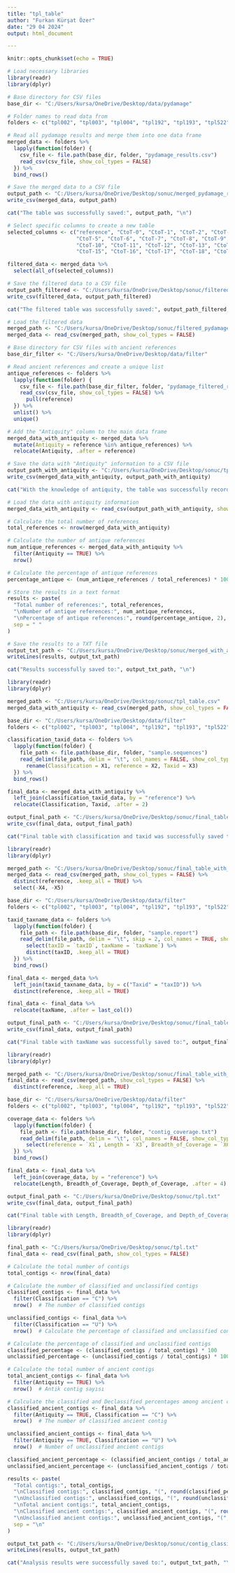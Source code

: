 ```yaml
---
title: "tpl_table"
author: "Furkan Kürşat Özer"
date: "29 04 2024"
output: html_document

---
```


```r
knitr::opts_chunk$set(echo = TRUE)
```

```r
# Load necessary libraries
library(readr)
library(dplyr)

# Base directory for CSV files
base_dir <- "C:/Users/kursa/OneDrive/Desktop/data/pydamage"

# Folder names to read data from
folders <- c("tpl002", "tpl003", "tpl004", "tpl192", "tpl193", "tpl522", "tpl523", "tpl524", "tpl525")

# Read all pydamage results and merge them into one data frame
merged_data <- folders %>%
  lapply(function(folder) {
    csv_file <- file.path(base_dir, folder, "pydamage_results.csv")
    read_csv(csv_file, show_col_types = FALSE)
  }) %>%
  bind_rows()

# Save the merged data to a CSV file
output_path <- "C:/Users/kursa/OneDrive/Desktop/sonuc/merged_pydamage_results.csv"
write_csv(merged_data, output_path)

cat("The table was successfully saved:", output_path, "\n")

# Select specific columns to create a new table
selected_columns <- c("reference", "CtoT-0", "CtoT-1", "CtoT-2", "CtoT-3", "CtoT-4", 
                      "CtoT-5", "CtoT-6", "CtoT-7", "CtoT-8", "CtoT-9", 
                      "CtoT-10", "CtoT-11", "CtoT-12", "CtoT-13", "CtoT-14", 
                      "CtoT-15", "CtoT-16", "CtoT-17", "CtoT-18", "CtoT-19")

filtered_data <- merged_data %>%
  select(all_of(selected_columns))

# Save the filtered data to a CSV file
output_path_filtered <- "C:/Users/kursa/OneDrive/Desktop/sonuc/filtered_pydamage_results.csv"
write_csv(filtered_data, output_path_filtered)

cat("The filtered table was successfully saved:", output_path_filtered, "\n")

# Load the filtered data
merged_path <- "C:/Users/kursa/OneDrive/Desktop/sonuc/filtered_pydamage_results.csv"
merged_data <- read_csv(merged_path, show_col_types = FALSE)

# Base directory for CSV files with ancient references
base_dir_filter <- "C:/Users/kursa/OneDrive/Desktop/data/filter"

# Read ancient references and create a unique list
antique_references <- folders %>%
  lapply(function(folder) {
    csv_file <- file.path(base_dir_filter, folder, "pydamage_filtered_results.csv")
    read_csv(csv_file, show_col_types = FALSE) %>%
      pull(reference)
  }) %>%
  unlist() %>%
  unique()

# Add the "Antiquity" column to the main data frame
merged_data_with_antiquity <- merged_data %>%
  mutate(Antiquity = reference %in% antique_references) %>%
  relocate(Antiquity, .after = reference)

# Save the data with "Antiquity" information to a CSV file
output_path_with_antiquity <- "C:/Users/kursa/OneDrive/Desktop/sonuc/tpl_table.csv"
write_csv(merged_data_with_antiquity, output_path_with_antiquity)

cat("With the knowledge of antiquity, the table was successfully recorded:", output_path_with_antiquity, "\n")

# Load the data with antiquity information
merged_data_with_antiquity <- read_csv(output_path_with_antiquity, show_col_types = FALSE)

# Calculate the total number of references
total_references <- nrow(merged_data_with_antiquity)

# Calculate the number of antique references
num_antique_references <- merged_data_with_antiquity %>%
  filter(Antiquity == TRUE) %>%
  nrow()

# Calculate the percentage of antique references
percentage_antique <- (num_antique_references / total_references) * 100

# Store the results in a text format
results <- paste(
  "Total number of references:", total_references,
  "\nNumber of antique references:", num_antique_references,
  "\nPercentage of antique references:", round(percentage_antique, 2), "%",
  sep = " "
)

# Save the results to a TXT file
output_txt_path <- "C:/Users/kursa/OneDrive/Desktop/sonuc/merged_with_antiquity.csv"
writeLines(results, output_txt_path)

cat("Results successfully saved to:", output_txt_path, "\n")
```
```r
library(readr)
library(dplyr)

merged_path <- "C:/Users/kursa/OneDrive/Desktop/sonuc/tpl_table.csv"
merged_data_with_antiquity <- read_csv(merged_path, show_col_types = FALSE)

base_dir <- "C:/Users/kursa/OneDrive/Desktop/data/filter"
folders <- c("tpl002", "tpl003", "tpl004", "tpl192", "tpl193", "tpl522", "tpl523", "tpl524", "tpl525")

classification_taxid_data <- folders %>%
  lapply(function(folder) {
    file_path <- file.path(base_dir, folder, "sample.sequences")
    read_delim(file_path, delim = "\t", col_names = FALSE, show_col_types = FALSE) %>%
      rename(Classification = X1, reference = X2, Taxid = X3)
  }) %>%
  bind_rows()

final_data <- merged_data_with_antiquity %>%
  left_join(classification_taxid_data, by = "reference") %>%
  relocate(Classification, Taxid, .after = 2)

output_final_path <- "C:/Users/kursa/OneDrive/Desktop/sonuc/final_table_with_classification_and_taxid.csv"
write_csv(final_data, output_final_path)

cat("Final table with classification and taxid was successfully saved to:", output_final_path, "\n")

```
```r
library(readr)
library(dplyr)

merged_path <- "C:/Users/kursa/OneDrive/Desktop/sonuc/final_table_with_classification_and_taxid.csv"
merged_data <- read_csv(merged_path, show_col_types = FALSE) %>%
  distinct(reference, .keep_all = TRUE) %>%
  select(-X4, -X5)

base_dir <- "C:/Users/kursa/OneDrive/Desktop/data/filter"
folders <- c("tpl002", "tpl003", "tpl004", "tpl192", "tpl193", "tpl522", "tpl523", "tpl524", "tpl525")

taxid_taxname_data <- folders %>%
  lapply(function(folder) {
    file_path <- file.path(base_dir, folder, "sample.report")
    read_delim(file_path, delim = "\t", skip = 2, col_names = TRUE, show_col_types = FALSE) %>%
      select(taxID = `taxID`, taxName = `taxName`) %>%
      distinct(taxID, .keep_all = TRUE)
  }) %>%
  bind_rows()

final_data <- merged_data %>%
  left_join(taxid_taxname_data, by = c("Taxid" = "taxID")) %>%
  distinct(reference, .keep_all = TRUE)

final_data <- final_data %>%
  relocate(taxName, .after = last_col())

output_final_path <- "C:/Users/kursa/OneDrive/Desktop/sonuc/final_table_with_taxname.csv"
write_csv(final_data, output_final_path)

cat("Final table with taxName was successfully saved to:", output_final_path, "\n")

```
```r
library(readr)
library(dplyr)

merged_path <- "C:/Users/kursa/OneDrive/Desktop/sonuc/final_table_with_taxname.csv"
final_data <- read_csv(merged_path, show_col_types = FALSE) %>%
  distinct(reference, .keep_all = TRUE)  

base_dir <- "C:/Users/kursa/OneDrive/Desktop/data/filter"
folders <- c("tpl002", "tpl003", "tpl004", "tpl192", "tpl193", "tpl522", "tpl523", "tpl524", "tpl525")

coverage_data <- folders %>%
  lapply(function(folder) {
    file_path <- file.path(base_dir, folder, "contig_coverage.txt")
    read_delim(file_path, delim = "\t", col_names = FALSE, show_col_types = FALSE) %>%
      select(reference = `X1`, Length = `X3`, Breadth_of_Coverage = `X6`, Depth_of_Coverage = `X7`)
  }) %>%
  bind_rows()

final_data <- final_data %>%
  left_join(coverage_data, by = "reference") %>%
  relocate(Length, Breadth_of_Coverage, Depth_of_Coverage, .after = 4)  

output_final_path <- "C:/Users/kursa/OneDrive/Desktop/sonuc/tpl.txt"
write_csv(final_data, output_final_path)

cat("Final table with Length, Breadth_of_Coverage, and Depth_of_Coverage was successfully saved to:", output_final_path, "\n")

```

```r
library(readr)
library(dplyr)

final_path <- "C:/Users/kursa/OneDrive/Desktop/sonuc/tpl.txt"
final_data <- read_csv(final_path, show_col_types = FALSE)

# Calculate the total number of contigs
total_contigs <- nrow(final_data)

# Calculate the number of classified and unclassified contigs
classified_contigs <- final_data %>%
  filter(Classification == "C") %>%
  nrow()  # The number of classified contigs

unclassified_contigs <- final_data %>%
  filter(Classification == "U") %>%
  nrow()  # Calculate the percentage of classified and unclassified contigs

# Calculate the percentage of classified and unclassified contigs
classified_percentage <- (classified_contigs / total_contigs) * 100
unclassified_percentage <- (unclassified_contigs / total_contigs) * 100

# Calculate the total number of ancient contigs
total_ancient_contigs <- final_data %>%
  filter(Antiquity == TRUE) %>%
  nrow()  # Antik contig sayısı

# Calculate the classified and Declassified percentages among ancient contigs
classified_ancient_contigs <- final_data %>%
  filter(Antiquity == TRUE, Classification == "C") %>%
  nrow()  # The number of classified ancient contig

unclassified_ancient_contigs <- final_data %>%
  filter(Antiquity == TRUE, Classification == "U") %>%
  nrow()  # Number of unclassified ancient contigs

classified_ancient_percentage <- (classified_ancient_contigs / total_ancient_contigs) * 100
unclassified_ancient_percentage <- (unclassified_ancient_contigs / total_ancient_contigs) * 100

results <- paste(
  "Total contigs:", total_contigs,
  "\nClassified contigs:", classified_contigs, "(", round(classified_percentage, 2), "%)",
  "\nUnclassified contigs:", unclassified_contigs, "(", round(unclassified_percentage, 2), "%)",
  "\nTotal ancient contigs:", total_ancient_contigs,
  "\nClassified ancient contigs:", classified_ancient_contigs, "(", round(classified_ancient_percentage, 2), "%)",
  "\nUnclassified ancient contigs:", unclassified_ancient_contigs, "(", round(unclassified_ancient_percentage, 2), "%)",
  sep = "\n"
)

output_txt_path <- "C:/Users/kursa/OneDrive/Desktop/sonuc/contig_classification_results.txt"
writeLines(results, output_txt_path)

cat("Analysis results were successfully saved to:", output_txt_path, "\n")


```
